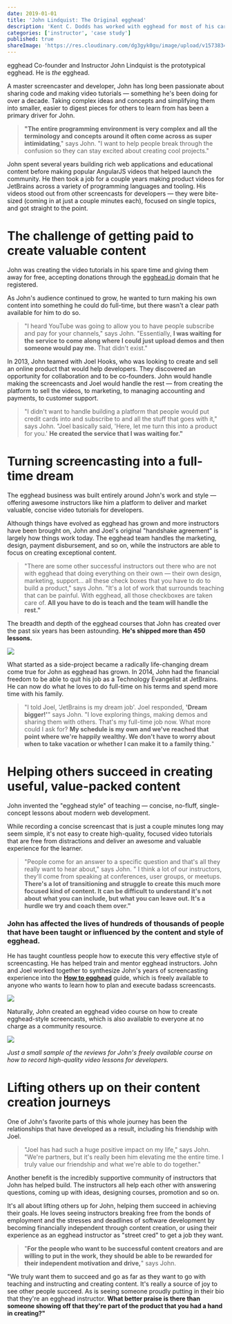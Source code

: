 ```yaml
---
date: 2019-01-01
title: 'John Lindquist: The Original egghead'
description: 'Kent C. Dodds has worked with egghead for most of his career as a developer. This is his story.'
categories: ['instructor', 'case study']
published: true
shareImage: 'https://res.cloudinary.com/dg3gyk0gu/image/upload/v1573834774/og-image-assets/case-study-john-lindquist.png'
---
```


egghead Co-founder and Instructor John Lindquist is the prototypical egghead. He is *the* egghead. 

A master screencaster and developer, John has long been passionate about sharing code and making video tutorials — something he's been doing for over a decade. Taking complex ideas and concepts and simplifying them into smaller, easier to digest pieces for others to learn from has been a primary driver for John. 

> **"The entire programming environment is very complex and all the terminology and concepts around it often come across as super intimidating**," says John. "I want to help people break through the confusion so they can stay excited about creating cool projects."

John spent several years building rich web applications and educational content before making popular AngularJS videos that helped launch the community. He then took a job for a couple years making product videos for JetBrains across a variety of programming languages and tooling.  His videos stood out from other screencasts for developers — they were bite-sized (coming in at just a couple minutes each), focused on single topics, and got straight to the point. 

# The challenge of getting paid to create valuable content

John was creating the video tutorials in his spare time and giving them away for free, accepting donations through the [egghead.io](http://egghead.io) domain that he registered. 

As John's audience continued to grow, he wanted to turn making his own content into something he could do full-time, but there wasn't a clear path available for him to do so. 

> "I heard YouTube was going to allow you to have people subscribe and pay for your channels," says John. "Essentially, **I was waiting for the service to come along where I could just upload demos and then someone would pay me.** That didn't exist."

In 2013, John teamed with Joel Hooks, who was looking to create and sell an online product that would help developers. They discovered an opportunity for collaboration and to be co-founders. John would handle making the screencasts and Joel would handle the rest — from creating the platform to sell the videos, to marketing, to managing accounting and payments, to customer support. 

> "I didn't want to handle building a platform that people would put credit cards into and subscribe to and all the stuff that goes with it," says John. "Joel basically said, 'Here, let me turn this into a product for you.' **He created the service that I was waiting for."**

# Turning screencasting into a full-time dream

The egghead business was built entirely around John's work and style — offering awesome instructors like him a platform to deliver and market valuable, concise video tutorials for developers. 

Although things have evolved as egghead has grown and more instructors have been brought on, John and Joel's original "handshake agreement" is largely how things work today. The egghead team handles the marketing, design, payment disbursement, and so on, while the instructors are able to focus on creating exceptional content. 

> "There are some other successful instructors out there who are not with egghead that doing everything on their own — their own design, marketing, support... all these check boxes that you have to do to build a product," says John. "It's a lot of work that surrounds teaching that can be painful. With egghead, all those checkboxes are taken care of. **All you have to do is teach and the team will handle the rest."**

The breadth and depth of the egghead courses that John has created over the past six years has been astounding. **He's shipped more than 450 lessons.**  

![](./courses@2x.png)

What started as a side-project became a radically life-changing dream come true for John as egghead has grown. In 2014, John had the financial freedom to be able to quit his job as a Technology Evangelist at JetBrains. He can now do what he loves to do full-time on his terms and spend more time with his family. 

> "I told Joel, 'JetBrains is my dream job'. Joel responded, **'Dream bigger!'**" says John. "I love exploring things, making demos and sharing them with others. That's my full-time job now. What more could I ask for?  **My schedule is my own and we've reached that point where we're happily wealthy. We don't have to worry about when to take vacation or whether I can make it to a family thing.**"

# Helping others succeed in creating useful, value-packed content

John invented the "egghead style" of teaching — concise, no-fluff, single-concept lessons about modern web development.  

While recording a concise screencast that is just a couple minutes long may seem simple, it's not easy to create high-quality, focused video tutorials that are free from distractions and deliver an awesome and valuable experience for the learner.

> "People come for an answer to a specific question and that's all they really want to hear about," says John. " I think a lot of our instructors, they'll come from speaking at conferences, user groups, or meetups. **There's a lot of transitioning and struggle to create this much more focused kind of content. It can be difficult to understand it's not about what you can include, but what you can leave out. It's a hurdle we try and coach them over."**

### John has affected the lives of hundreds of thousands of people that have been taught or influenced by the content and style of egghead.

He has taught countless people how to execute this very effective style of screencasting. He has helped train and mentor egghead instructors. John and Joel worked together to synthesize John's years of screencasting experience into the **[How to egghead](http://howtoegghead.com)** guide, which is freely available to anyone who wants to learn how to plan and execute badass screencasts. 

![](./record-screencasts@2x.png)

Naturally, John created an egghead video course on how to create egghead-style screencasts, which is also available to everyone at no charge as a community resource. 

![](./praise@2x.png)


*Just a small sample of the reviews for John's freely available course on how to record high-quality video lessons for developers.* 

# Lifting others up on their content creation journeys

One of John's favorite parts of this whole journey has been the relationships that have developed as a result, including his friendship with Joel. 

> "Joel has had such a huge positive impact on my life," says John. "We're partners, but it's really been him elevating me the entire time. I truly value our friendship and what we're able to do together."

Another benefit is the incredibly supportive community of instructors that John has helped build. The instructors all help each other with answering questions, coming up with ideas, designing courses, promotion and so on. 

It's all about lifting others up for John, helping them succeed in achieving their goals. He loves seeing instructors breaking free from the bonds of employment and the stresses and deadlines of software development by becoming financially independent through content creation, or using their experience as an egghead instructor as "street cred" to get a job they want. 

> "**For the people who want to be successful content creators and are willing to put in the work, they should be able to be rewarded for their independent motivation and drive,**" says John. 

"We truly want them to succeed and go as far as they want to go with teaching and instructing and creating content. It's really a source of joy to see other people succeed. As is seeing someone proudly putting in their bio that they're an egghead instructor. **What better praise is there than someone showing off that they're part of the product that you had a hand in creating?"**
